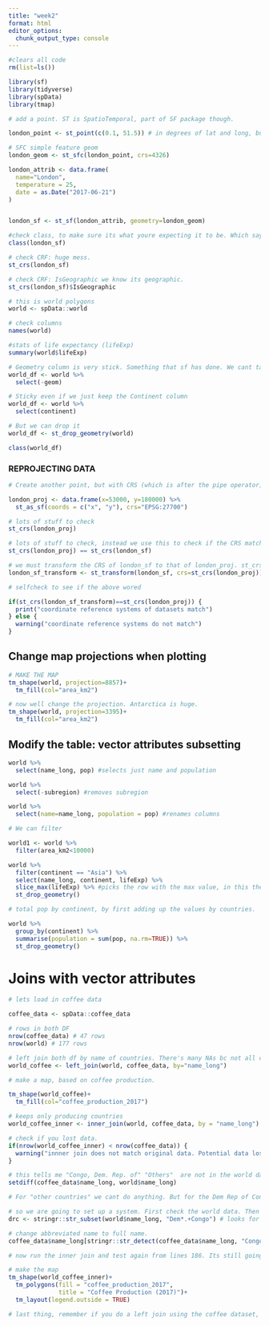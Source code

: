 ```yaml
---
title: "week2"
format: html
editor_options:
  chunk_output_type: console
---
```



```r
#clears all code
rm(list=ls())
```


```r
library(sf)
library(tidyverse)
library(spData)
library(tmap)
```

```r
# add a point. ST is SpatioTemporal, part of SF package though.

london_point <- st_point(c(0.1, 51.5)) # in degrees of lat and long, but not CRS

# SFC simple feature geom
london_geom <- st_sfc(london_point, crs=4326)

london_attrib <- data.frame(
  name="London",
  temperature = 25,
  date = as.Date("2017-06-21")
)


london_sf <- st_sf(london_attrib, geometry=london_geom)

#check class, to make sure its what youre expecting it to be. Which says its an object and a data frame.
class(london_sf)

# check CRF: huge mess.
st_crs(london_sf)

# check CRF: IsGeographic we know its geographic. 
st_crs(london_sf)$IsGeographic
```



```r

# this is world polygons
world <- spData::world

# check columns
names(world)

#stats of life expectancy (lifeExp)
summary(world$lifeExp)
```


```r

# Geometry column is very stick. Something that sf has done. We cant take it out.
world_df <- world %>%
  select(-geom)

# Sticky even if we just keep the Continent column
world_df <- world %>%
  select(continent)

# But we can drop it
world_df <- st_drop_geometry(world)

class(world_df)
```

### REPROJECTING DATA
```r
# Create another point, but with CRS (which is after the pipe operator). You will use st_as_sf when you have a CSV with long and lat columns, and you make it into a geometry. 

london_proj <- data.frame(x=53000, y=180000) %>% 
  st_as_sf(coords = c("x", "y"), crs="EPSG:27700")

# lots of stuff to check
st_crs(london_proj)

# lots of stuff to check, instead we use this to check if the CRS matches both datasets
st_crs(london_proj) == st_crs(london_sf)

# we must transform the CRS of london_sf to that of london_proj. st_crs will match. This line will come up in the workflows all the time
london_sf_transform <- st_transform(london_sf, crs=st_crs(london_proj))
```



```r
# selfcheck to see if the above wored

if(st_crs(london_sf_transform)==st_crs(london_proj)) {
  print("coordinate reference systems of datasets match")
} else {
  warning("coordinate reference systems do not match")
}

```


## Change map projections when plotting
```r
# MAKE THE MAP
tm_shape(world, projection=8857)+
  tm_fill(col="area_km2")
```


```r
# now well change the projection. Antarctica is huge. 
tm_shape(world, projection=3395)+
  tm_fill(col="area_km2")
```

## Modify the table: vector attributes subsetting
```r
world %>% 
  select(name_long, pop) #selects just name and population

world %>% 
  select(-subregion) #removes subregion

world %>% 
  select(name=name_long, population = pop) #renames columns
```


```r
# We can filter

world1 <- world %>% 
  filter(area_km2<10000)
```


```r
world %>% 
  filter(continent == "Asia") %>% 
  select(name_long, continent, lifeExp) %>% 
  slice_max(lifeExp) %>% #picks the row with the max value, in this the country with highest lifeExp
  st_drop_geometry()
```


```r
# total pop by continent, by first adding up the values by countries. 

world %>% 
  group_by(continent) %>% 
  summarise(population = sum(pop, na.rm=TRUE)) %>% 
  st_drop_geometry()
```

# Joins with vector attributes
```r
# lets load in coffee data

coffee_data <- spData::coffee_data

# rows in both DF
nrow(coffee_data) # 47 rows
nrow(world) # 177 rows

# left join both df by name of countries. There's many NAs bc not all countries have data. 
world_coffee <- left_join(world, coffee_data, by="name_long")
```

```r
# make a map, based on coffee production. 

tm_shape(world_coffee)+
  tm_fill(col="coffee_production_2017")
```


```r
# keeps only producing countries
world_coffee_inner <- inner_join(world, coffee_data, by = "name_long")

# check if you lost data. 
if(nrow(world_coffee_inner) < nrow(coffee_data)) {
  warning("innner join does not match original data. Potential data loss during join")
}
```


```r
# this tells me "Congo, Dem. Rep. of" "Others"  are not in the world data. 
setdiff(coffee_data$name_long, world$name_long)

# For "other countries" we cant do anything. But for the Dem Rep of Congo we can. 
```

```r
# so we are going to set up a system. First check the world data. Then change it in the coffee data.
drc <- stringr::str_subset(world$name_long, "Dem*.+Congo") # looks for strings with these two pieces

# change abbreviated name to full name.
coffee_data$name_long[stringr::str_detect(coffee_data$name_long, "Congo")] <- drc

# now run the inner join and test again from lines 186. Its still going to say "innner join does not match original data. Potential data loss during join " because of "Others"
```


```r
# make the map 
tm_shape(world_coffee_inner)+
  tm_polygons(fill = "coffee_production_2017",
              title = "Coffee Production (2017)")+
  tm_layout(legend.outside = TRUE)
```

```r
# last thing, remember if you do a left join using the coffee dataset, it will turn into a data frame.
```







